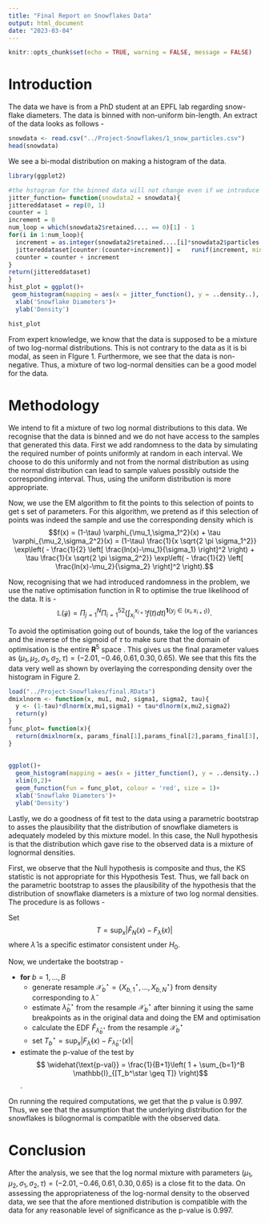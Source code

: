 ```yaml
---
title: "Final Report on Snowflakes Data"
output: html_document
date: "2023-03-04"
---
```


```r
knitr::opts_chunk$set(echo = TRUE, warning = FALSE, message = FALSE) 
```
# Introduction
The data we have is from a PhD student at an EPFL lab regarding snow-flake diameters. The data is binned with non-uniform bin-length. An extract of the data looks as follows - 


```r
snowdata <- read.csv("../Project-Snowflakes/1_snow_particles.csv")
head(snowdata)
```


We see a bi-modal distribution on making a histogram of the data.


```r
library(ggplot2)

#the hstogram for the binned data will not change even if we introduce the randomness as long as we use the same breakpoints. Thus, we do a histogram of this jittered data which is identical to the histogram we want.
jitter_function= function(snowdata2 = snowdata){
jittereddataset = rep(0, 1)
counter = 1
increment = 0
num_loop = which(snowdata2$retained.... == 0)[1] - 1
for(i in 1:num_loop){
  increment = as.integer(snowdata2$retained....[i]*snowdata2$particles.detected[i]/100)
  jittereddataset[counter:(counter+increment)] =   runif(increment, min = snowdata2$startpoint[i], max = snowdata2$endpoint[i])
  counter = counter + increment
}
return(jittereddataset)
}
hist_plot = ggplot()+
 geom_histogram(mapping = aes(x = jitter_function(), y = ..density..), breaks = c(snowdata$endpoint[1:47], 0))+
  xlab('Snowflake Diameters')+
  ylab('Density') 
```





```r
hist_plot
```

From expert knowledge, we know that the data is supposed to be a mixture of two log-normal distributions. This is  not contrary to the data as it is bi modal, as seen in FIgure 1. Furthermore, we see that the data is non-negative. Thus, a mixture of two log-normal densities can be a good model for the data.

# Methodology
We intend to fit a mixture of two log normal distributions to this data. We recognise that the data is binned and we do not have access to the samples that generated this data. First we add randomness to the data by simulating the required number of points uniformly at random in each interval. We choose to do this uniformly and not from the normal distribution as using the normal distribution can lead to sample values possibly outside the corresponding interval. Thus, using the uniform distribution is more appropriate.

Now, we use the EM algorithm to fit the points to this selection of points to get s set of parameters. For this algorithm, we pretend as if this selection of points was indeed the sample and use the corresponding density which is $$f(x) = 
(1-\tau) \varphi_{\mu_1,\sigma_1^2}(x) + \tau \varphi_{\mu_2,\sigma_2^2}(x) =
(1-\tau) \frac{1}{x \sqrt{2 \pi \sigma_1^2}} \exp\left( - \frac{1}{2} \left[ \frac{ln(x)-\mu_1}{\sigma_1} \right]^2 \right) + 
\tau \frac{1}{x \sqrt{2 \pi \sigma_2^2}} \exp\left( - \frac{1}{2} \left[ \frac{ln(x)-\mu_2}{\sigma_2} \right]^2 \right).$$

Now, recognising that we had introduced randomness in the problem, we use the native optimisation function in R to optimise the true likelihood of the data. It is -
$$\mathbb{L}(\mathcal{\vec{y}}) = \Pi_{j=1}^{N} \Pi_{i=1}^{52} \Big( \int_{x_{i}}^{x_{i+1}} f(t) dt\Big) ^{\mathbf{1}\{ y_j \in (x_i, x_{i+1}) \}}.$$

To avoid the optimisation going out of bounds, take the log of the variances and the inverse of the sigmoid of $\tau$ to make sure that the domain of optimisation is the entire $\mathbf{R}^5$ space . This gives us the final parameter values as $(\mu_1 , \mu_2 , \sigma_1 , \sigma_2,\tau) = (-2.01, -0.46, 0.61, 0.30, 0.65)$. We see that this fits the data very well as shown by overlaying the corresponding density over the histogram in Figure 2. 

```r
load("../Project-Snowflakes/final.RData")
dmixlnorm <- function(x, mu1, mu2, sigma1, sigma2, tau){
  y <- (1-tau)*dlnorm(x,mu1,sigma1) + tau*dlnorm(x,mu2,sigma2)
  return(y)
}
func_plot= function(x){
  return(dmixlnorm(x, params_final[1],params_final[2],params_final[3], params_final[4], params_final[5]))
}
  
  
ggplot()+
  geom_histogram(mapping = aes(x = jitter_function(), y = ..density..), breaks = c(snowdata$endpoint[1:47], 0))+
  xlim(0,2)+
  geom_function(fun = func_plot, colour = 'red', size = 1)+
  xlab('Snowflake Diameters')+
  ylab('Density') 
```


Lastly, we do a goodness of fit test to the data using a parametric bootstrap to asses the plausibility that the distribution of snowflake diameters is adequately modeled by this mixture model. In this case, the Null hypothesis is that the distribution which gave rise to the observed data is a mixture of lognormal densities.

First, we observe that the Null hypothesis is composite and thus, the KS statistic is not appropriate for this Hypothesis Test. Thus, we fall back on the parametric bootstrap to asses the plausibility of the hypothesis that the distribution of snowflake diameters is a mixture of two log normal densities. The procedure is as follows - 

Set $$ T = \sup_x \Big| \widehat{F}_N(x) - F_\widehat{\lambda}(x) \Big|$$ where $\widehat{\lambda}$ is a specific estimator consistent under $H_0$.

Now, we undertake the bootstrap -

* **for** $b=1,\ldots,B$ 
  - generate resample $\mathcal{X}_b^\star = \{ X_{b,1}^\star,\ldots,X_{b,N}^\star \}$ from density corresponding to $\widehat{\lambda}$
  - estimate $\widehat{\lambda}_b^\star$ from the resample $\mathcal{X}_b^\star$ after binning it using the same breakpoints as in the original data and doing the EM and optimisation
  - calculate the EDF $\widehat{F}_{\widehat{\lambda}_b^\star}$ from the resample $\mathcal{X}_b^\star$
  - set $T_b^\star = \sup_x \Big| F_\widehat{\lambda}(x) - F_{\widehat{\lambda}_b^\star}(x) \Big|$
* estimate the p-value of the test by $$ \widehat{\text{p-val}} = \frac{1}{B+1}\left( 1 + \sum_{b=1}^B \mathbb{I}_{[T_b^\star \geq T]} \right)$$.

On running the required computations, we get that the p value is 0.997. Thus, we see that the assumption that the underlying distribution for the snowflakes is bilognormal is compatible with the observed data.

# Conclusion 
After the analysis, we see that the log normal mixture with parameters $(\mu_1 , \mu_2 , \sigma_1 , \sigma_2,\tau) = (-2.01, -0.46, 0.61, 0.30, 0.65)$ is a close fit to the data. On assessing the appropriateness of the log-normal density to the observed data, we see that the afore mentioned distribution is compatible with the data for any reasonable level of significance as the p-value is 0.997.

